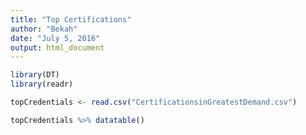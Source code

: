 ```yaml
---
title: "Top Certifications"
author: "Bekah"
date: "July 5, 2016"
output: html_document
---
```


```r
library(DT)
library(readr)
```

```r
topCredentials <- read.csv("CertificationsinGreatestDemand.csv")
```
```r
topCredentials %>% datatable()
```
